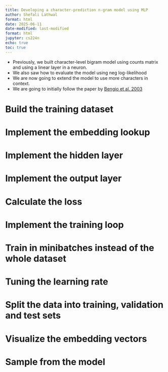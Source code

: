 ```yaml
---
title: Developing a character-prediction n-gram model using MLP
author: Shefali Lathwal
format: html
date: 2025-06-11
date-modified: last-modified
format: html
jupyter: cs224n
echo: true
toc: true
---
```


- Previously, we built character-level bigram model using counts matrix and using a linear layer in a neuron.
- We also saw how to evaluate the model using neg log-likelihood
- We are now going to extend the model to use more characters in context.
- We are going to initially follow the paper by [Bengio et al. 2003](https://www.jmlr.org/papers/volume3/bengio03a/bengio03a.pdf)

# Build the training dataset

# Implement the embedding lookup

# Implement the hidden layer

# Implement the output layer

# Calculate the loss

# Implement the training loop

# Train in minibatches instead of the whole dataset

# Tuning the learning rate

# Split the data into training, validation and test sets

# Visualize the embedding vectors

# Sample from the model
